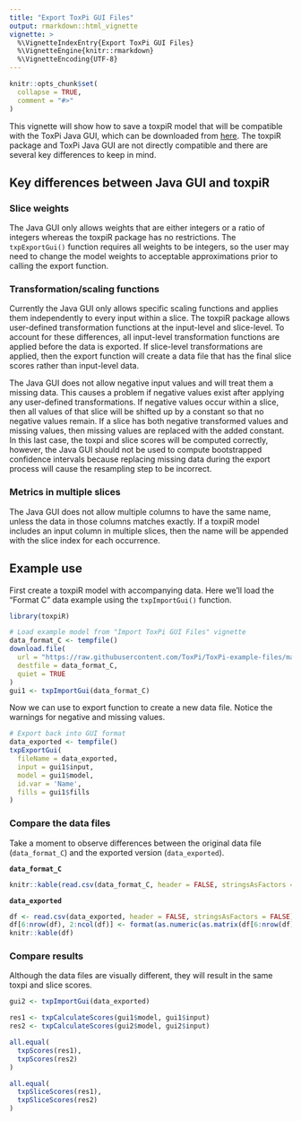 ```yaml
---
title: "Export ToxPi GUI Files"
output: rmarkdown::html_vignette
vignette: >
  %\VignetteIndexEntry{Export ToxPi GUI Files}
  %\VignetteEngine{knitr::rmarkdown}
  %\VignetteEncoding{UTF-8}
---
```

<style type="text/css">
.small-text {
  font-size: 10px;
}
</style>

```r
knitr::opts_chunk$set(
  collapse = TRUE,
  comment = "#>"
)
```

This vignette will show how to save a toxpiR model that will be compatible with the ToxPi Java GUI, which can be downloaded from [here](https://toxpi.org/). The toxpiR package and ToxPi Java GUI are not directly compatible and there are several key differences to keep in mind.

## Key differences between Java GUI and toxpiR

### Slice weights

The Java GUI only allows weights that are either integers or a ratio of integers whereas the toxpiR package has no restrictions. The `txpExportGui()` function requires all weights to be integers, so the user may need to change the model weights to acceptable approximations prior to calling the export function.

### Transformation/scaling functions

Currently the Java GUI only allows specific scaling functions and applies them independently to every input within a slice. The toxpiR package allows user-defined transformation functions at the input-level and slice-level. To account for these differences, all input-level transformation functions are applied before the data is exported. If slice-level transformations are applied, then the export function will create a data file that has the final slice scores rather than input-level data.

The Java GUI does not allow negative input values and will treat them a missing data. This causes a problem if negative values exist after applying any user-defined transformations. If negative values occur within a slice, then all values of that slice will be shifted up by a constant so that no negative values remain. If a slice has both negative transformed values and missing values, then missing values are replaced with the added constant. In this last case, the toxpi and slice scores will be computed correctly, however, the Java GUI should not be used to compute bootstrapped confidence intervals because replacing missing data during the export process will cause the resampling step to be incorrect.

### Metrics in multiple slices

The Java GUI does not allow multiple columns to have the same name, unless the data in those columns matches exactly. If a toxpiR model includes an input column in multiple slices, then the name will be appended with the slice index for each occurrence.

## Example use

First create a toxpiR model with accompanying data. Here we'll load the "Format C" data example using the `txpImportGui()` function.

```r
library(toxpiR)

# Load example model from "Import ToxPi GUI Files" vignette
data_format_C <- tempfile()
download.file(
  url = "https://raw.githubusercontent.com/ToxPi/ToxPi-example-files/main/format_C.csv",
  destfile = data_format_C,
  quiet = TRUE
)
gui1 <- txpImportGui(data_format_C)
```

Now we can use to export function to create a new data file. Notice the warnings for negative and missing values.

```r
# Export back into GUI format
data_exported <- tempfile()
txpExportGui(
  fileName = data_exported,
  input = gui1$input,
  model = gui1$model,
  id.var = 'Name',
  fills = gui1$fills
)
```

### Compare the data files

Take a moment to observe differences between the original data file (`data_format_C`) and the exported version (`data_exported`).

**`data_format_C`**

```r
knitr::kable(read.csv(data_format_C, header = FALSE, stringsAsFactors = FALSE))
```

**`data_exported`**

<div style="white-space: nowrap">
```r
df <- read.csv(data_exported, header = FALSE, stringsAsFactors = FALSE)
df[6:nrow(df), 2:ncol(df)] <- format(as.numeric(as.matrix(df[6:nrow(df), 2:ncol(df)])), digits = 4)
knitr::kable(df)
```
</div>

### Compare results

Although the data files are visually different, they will result in the same toxpi and slice scores.

```r
gui2 <- txpImportGui(data_exported)

res1 <- txpCalculateScores(gui1$model, gui1$input)
res2 <- txpCalculateScores(gui2$model, gui2$input)

all.equal(
  txpScores(res1),
  txpScores(res2)
)

all.equal(
  txpSliceScores(res1),
  txpSliceScores(res2)
)
```
